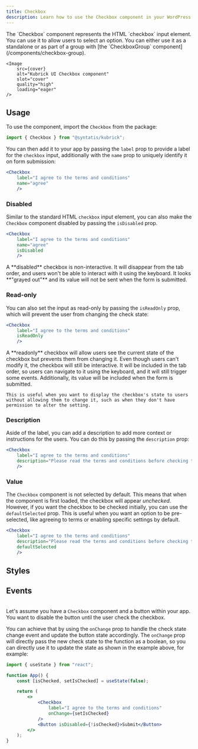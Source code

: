 ```yaml
---
title: Checkbox
description: Learn how to use the Checkbox component in your WordPress admin application.
---
```



<Lead storybook="/docs/components-checkbox--docs" stackblitz="/edit/syntatis-kubrick-checkbox?file=src/App.jsx">
	The `Checkbox` component represents the HTML `checkbox` input element. You can
	use it to allow users to select an option. You can either use it as a
	standalone or as part of a group with [the `CheckboxGroup`
	component](/components/checkbox-group).

	<Image
		src={cover}
		alt="Kubrick UI Checkbox component"
		slot="cover"
		quality="high"
		loading="eager"
	/>
</Lead>

## Usage

To use the component, import the `Checkbox` from the package:

```jsx
import { Checkbox } from "@syntatis/kubrick";
```

You can then add it to your app by passing the `label` prop to provide a label for the `checkbox` input, additionally with the `name` prop to uniquely identify it on form submission:

```jsx
<Checkbox
	label="I agree to the terms and conditions"
	name="agree"
	/>
```

### Disabled

Similar to the standard HTML `checkbox` input element, you can also make the `Checkbox` component disabled by passing the `isDisabled` prop.

```jsx {4}
<Checkbox
	label="I agree to the terms and conditions"
	name="agree"
	isDisabled
	/>
```

<Aside>
	A **disabled** checkbox is non-interactive. It will disappear from the tab
	order, and users won't be able to interact with it using the keyboard. It
	looks **"grayed out"** and its value will not be sent when the form is
	submitted.
</Aside>

### Read-only

You can also set the input as read-only by passing the `isReadOnly` prop, which will prevent the user from changing the check state:

```jsx {3}
<Checkbox
	label="I agree to the terms and conditions"
	isReadOnly
	/>
```

<Aside>
	A **readonly** checkbox will allow users see the current state of the checkbox but prevents them from changing it. Even though users can't modify it, the checkbox will still be interactive. It will be included in the tab order, so users can navigate to it using the keyboard, and it will still trigger some events. Additionally, its value will be included when the form is submitted.

	This is useful when you want to display the checkbox's state to users without allowing them to change it, such as when they don't have permission to alter the setting.
</Aside>

### Description

Aside of the label, you can add a description to add more context or instructions for the users. You can do this by passing the `description` prop:

```jsx {3}
<Checkbox
	label="I agree to the terms and conditions"
	description="Please read the terms and conditions before checking this box."
	/>
```

### Value

The `Checkbox` component is not selected by default. This means that when the component is first loaded, the checkbox will appear _unchecked_. However, if you want the checkbox to be checked initially, you can use the `defaultSelected` prop. This is useful when you want an option to be pre-selected, like agreeing to terms or enabling specific settings by default.

```jsx {4}
<Checkbox
	label="I agree to the terms and conditions"
	description="Please read the terms and conditions before checking this box."
	defaultSelected
	/>
```

## Styles

<Table
	variant="classes"
	component="Checkbox"
	items={[
		["root", "The root element of the checkbox."],
		["label-content", "The wrapper element of the label content."],
		["description", "The wrapper element of the description."],
	]}
/>

## Events

<Table
	variant="events"
	component="Checkbox"
	items={[
		[
			"onChange",
			"Triggered when the check state changes. The callback function will receive the new check state as a boolean.",
		],
		[
			"onFocusChange",
			"Triggered when the input receives or loses focus. The callback function will receive a boolean indicating if the input is focused.",
		],
	]}
/>

Let's assume you have a `Checkbox` component and a button within your app. You want to disable the button until the user check the checkbox.

You can achieve that by using the `onChange` prop to handle the check state change event and update the button state accordingly. The `onChange` prop will directly pass the new check state to the function as a boolean, so you can directly use it to update the state as shown in the example above, for example:

```jsx {10}
import { useState } from "react";

function App() {
	const [isChecked, setIsChecked] = useState(false);

	return (
		<>
			<Checkbox
				label="I agree to the terms and conditions"
				onChange={setIsChecked}
			/>
			<Button isDisabled={!isChecked}>Submit</Button>
		</>
	);
}
```
